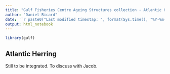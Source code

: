 ```yaml
---
title: "Gulf Fisheries Centre Ageing Structures collection - Atlantic Herring"
author: "Daniel Ricard"
date: '`r paste0("Last modified timestap: ", format(Sys.time(), "%Y-%m-%d %H:%M:%S"))`'
output: html_notebook
---
```


```r
library(gulf)
```

## Atlantic Herring
Still to be integrated. To discuss with Jacob.

